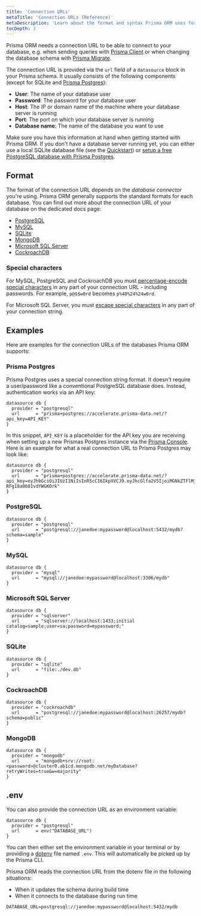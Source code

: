 ```yaml
---
title: 'Connection URLs'
metaTitle: 'Connection URLs (Reference)'
metaDescription: 'Learn about the format and syntax Prisma ORM uses for defining database connection URLs for PostgreSQL, MySQL and SQLite.'
tocDepth: 3
---
```


Prisma ORM needs a connection URL to be able to connect to your database, e.g. when sending queries with [Prisma Client](/orm/prisma-client) or when changing the database schema with [Prisma Migrate](/orm/prisma-migrate).

The connection URL is provided via the `url` field of a `datasource` block in your Prisma schema. It usually consists of the following components (except for SQLite and [Prisma Postgres](/postgres)):

- **User**: The name of your database user
- **Password**: The password for your database user
- **Host**: The IP or domain name of the machine where your database server is running
- **Port**: The port on which your database server is running
- **Database name**: The name of the database you want to use

Make sure you have this information at hand when getting started with Prisma ORM. If you don't have a database server running yet, you can either use a local SQLite database file (see the [Quickstart](/getting-started/quickstart-sqlite)) or [setup a free PostgreSQL database with Prisma Postgres](/postgres).

## Format

The format of the connection URL depends on the _database connector_ you're using. Prisma ORM generally supports the standard formats for each database. You can find out more about the connection URL of your database on the dedicated docs page:

- [PostgreSQL](/orm/overview/databases/postgresql)
- [MySQL](/orm/overview/databases/mysql)
- [SQLite](/orm/overview/databases/sqlite)
- [MongoDB](/orm/overview/databases/mongodb)
- [Microsoft SQL Server](/orm/overview/databases/sql-server)
- [CockroachDB](/orm/overview/databases/cockroachdb)

### Special characters

For MySQL, PostgreSQL and CockroachDB you must [percentage-encode special characters](https://developer.mozilla.org/en-US/docs/Glossary/Percent-encoding) in any part of your connection URL - including passwords. For example, `p@$$w0rd` becomes `p%40%24%24w0rd`.

For Microsoft SQL Server, you must [escape special characters](/orm/overview/databases/sql-server#connection-details) in any part of your connection string.

## Examples

Here are examples for the connection URLs of the databases Prisma ORM supports:

### Prisma Postgres

Prisma Postgres uses a special connection string format. It doesn't require a user/password like a conventional PostgreSQL database does. Instead, authentication works via an API key:

```prisma file=schema.prisma
datasource db {
  provider = "postgresql"
  url      = "prisma+postgres://accelerate.prisma-data.net/?api_key=API_KEY"
}
```

In this snippet, `API_KEY` is a placeholder for the API key you are receiving when setting up a new Prismas Postgres instance via the [Prisma Console](https://console.prisma.io). Here is an example for what a real connection URL to Prisma Postgres may look like:

```prisma file=schema.prisma
datasource db {
  provider = "postgresql"
  url      = "prisma+postgres://accelerate.prisma-data.net/?api_key=eyJhbGciOiJIUzI1NiIsInR5cCI6IkpXVCJ9.eyJhcGlfa2V5IjoiMGNkZTFlMjQtNzhiYi00NTY4LTkyM2EtNWUwOTEzZWUyNjU1IiwidGVuYW50X2lkIjoiNzEyZWRlZTc1Y2U2MDk2ZjI4NDg3YjE4NWMyYzA2OTNhNGMxNzJkMjhhOWFlNGUwZTYxNWE4NWIxZWY1YjBkMCIsImludGVybmFsX3NlY3JldCI6IjA4MzQ2Y2RlLWI5ZjktNDQ4Yy04NThmLTMxNjg4ODEzNmEzZCJ9.N1Za6q6NfInzHvRkud6Ojt_-RFg18a0601vdYWGKOrk"
}
```

### PostgreSQL

```prisma file=schema.prisma
datasource db {
  provider = "postgresql"
  url      = "postgresql://janedoe:mypassword@localhost:5432/mydb?schema=sample"
}
```

### MySQL

```prisma file=schema.prisma
datasource db {
  provider = "mysql"
  url      = "mysql://janedoe:mypassword@localhost:3306/mydb"
}
```

### Microsoft SQL Server

```prisma file=schema.prisma
datasource db {
  provider = "sqlserver"
  url      = "sqlserver://localhost:1433;initial catalog=sample;user=sa;password=mypassword;"
}
```

### SQLite

```prisma file=schema.prisma
datasource db {
  provider = "sqlite"
  url      = "file:./dev.db"
}
```

### CockroachDB

```prisma file=schema.prisma
datasource db {
  provider = "cockroachdb"
  url      = "postgresql://janedoe:mypassword@localhost:26257/mydb?schema=public"
}
```

### MongoDB

```prisma file=schema.prisma
datasource db {
  provider = "mongodb"
  url      = "mongodb+srv://root:<password>@cluster0.ab1cd.mongodb.net/myDatabase?retryWrites=true&w=majority"
}
```

## .env

You can also provide the connection URL as an environment variable:

```prisma file=schema.prisma
datasource db {
  provider = "postgresql"
  url      = env("DATABASE_URL")
}
```

You can then either set the environment variable in your terminal or by providing a [dotenv](https://github.com/motdotla/dotenv) file named `.env`. This will automatically be picked up by the Prisma CLI.

Prisma ORM reads the connection URL from the dotenv file in the following situations:

- When it updates the schema during build time
- When it connects to the database during run time

```
DATABASE_URL=postgresql://janedoe:mypassword@localhost:5432/mydb
```
